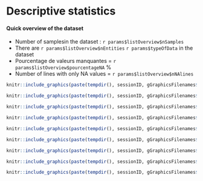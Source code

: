 # Descriptive statistics

#### Quick overview of the dataset


* Number of samplesin the dataset : `r params$listOverview$nSamples`
* There are `r params$listOverview$nEntities` `r params$typeOfData` in the dataset
* Pourcentage de valeurs manquantes = `r params$listOverview$pourcentageNA` %
* Number of lines with only NA values = `r params$listOverview$nNAlines`

```r
knitr::include_graphics(paste(tempdir(), sessionID, gGraphicsFilenames$histoMV_Image_DS, sep="/"))
```

```r
knitr::include_graphics(paste(tempdir(), sessionID, gGraphicsFilenames$histo_missvalues_per_lines_DS, sep="/"))
```

```r
knitr::include_graphics(paste(tempdir(), sessionID, gGraphicsFilenames$histo_missvalues_per_lines_per_conditions_DS, sep="/"))
```

```r
knitr::include_graphics(paste(tempdir(), sessionID, gGraphicsFilenames$corrMatrix, sep="/"))
```

```r
knitr::include_graphics(paste(tempdir(), sessionID, gGraphicsFilenames$boxplot, sep="/"))
```

```r
knitr::include_graphics(paste(tempdir(), sessionID, gGraphicsFilenames$densityPlot, sep="/"))
```

```r
knitr::include_graphics(paste(tempdir(), sessionID, gGraphicsFilenames$varDist, sep="/"))
```

```r
knitr::include_graphics(paste(tempdir(), sessionID, gGraphicsFilenames$violinplot, sep="/"))
```

```r
knitr::include_graphics(paste(tempdir(), sessionID, gGraphicsFilenames$heatmap, sep="/"))
```


